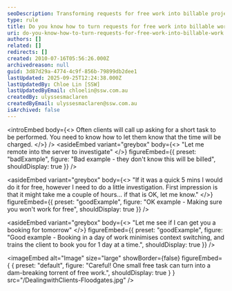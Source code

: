 ```yaml
---
seoDescription: Transforming requests for free work into billable projects requires setting clear expectations with clients and communicating the value of your expertise.
type: rule
title: Do you know how to turn requests for free work into billable work?
uri: do-you-know-how-to-turn-requests-for-free-work-into-billable-work
authors: []
related: []
redirects: []
created: 2010-07-16T05:56:26.000Z
archivedreason: null
guid: 3d87d29a-4774-4c9f-856b-79899db2dee1
lastUpdated: 2025-09-25T12:24:38.000Z
lastUpdatedBy: Chloe Lin [SSW]
lastUpdatedByEmail: chloelin@ssw.com.au
createdBy: ulyssesmaclaren
createdByEmail: ulyssesmaclaren@ssw.com.au
isArchived: false
---
```


<introEmbed
  body={<>
Often clients will call up asking for a short task to be performed. You need to know how to let them know that the time will be charged.
  </>}
/>
<asideEmbed
  variant="greybox"
  body={<>
    "Let me remote into the server to investigate"
  </>}
  figureEmbed={{
    preset: "badExample",
    figure: "Bad example - they don't know this will be billed",
    shouldDisplay: true
  }}
/>

<asideEmbed
  variant="greybox"
  body={<>
    "If it was a quick 5 mins I would do it for free, however I need to do a little investigation. First impression is that it might take me a couple of hours... if that is OK, let me know."
  </>}
  figureEmbed={{
    preset: "goodExample",
    figure: "OK example - Making sure you won't work for free",
    shouldDisplay: true
  }}
/>

<asideEmbed
  variant="greybox"
  body={<>
    "Let me see if I can get you a booking for tomorrow"
  </>}
  figureEmbed={{
    preset: "goodExample",
    figure: "Good example - Booking in a day of work minimises context switching, and trains the client to book you for 1 day at a time.",
    shouldDisplay: true
  }}
/>


<imageEmbed
  alt="Image"
  size="large"
  showBorder={false}
  figureEmbed={ {
    preset: "default",
    figure: "Careful! One small free task can turn into a dam-breaking torrent of free work.",
    shouldDisplay: true
  } }
  src="/DealingwithClients-Floodgates.jpg"
/>
